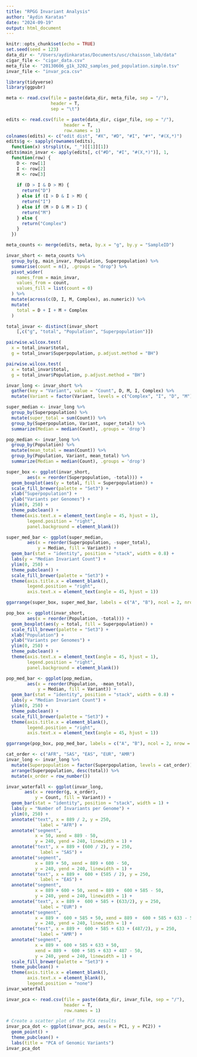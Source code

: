 ```yaml
---
title: "RPGG Invariant Analysis"
author: "Aydin Karatas"
date: "2024-09-19"
output: html_document
---
```


```r
knitr::opts_chunk$set(echo = TRUE)
set.seed(seed = 123)
data_dir <- "/Users/aydinkaratas/Documents/usc/chaisson_lab/data"
cigar_file <- "cigar_data.csv"
meta_file <- "20130606_g1k_3202_samples_ped_population.simple.tsv"
invar_file <- "invar_pca.csv"

library(tidyverse)
library(ggpubr)
```

```r
meta <- read.csv(file = paste(data_dir, meta_file, sep = "/"), 
                 header = T,
                 sep = "\t")

edits <- read.csv(file = paste(data_dir, cigar_file, sep = "/"), 
                      header = T, 
                      row.names = 1)
colnames(edits) <- c("edit dist", "#X", "#D", "#I", "#*", "#(X,*)")
edits$g <- sapply(rownames(edits), 
  function(x) strsplit(x, "_")[[1]][1])
edits$main_invar <- apply(edits[, c("#D", "#I", "#(X,*)")], 1,
  function(row) {
    D <- row[1]
    I <- row[2]
    M <- row[3]
    
    if (D > I & D > M) {
      return("D")
    } else if (I > D & I > M) {
      return("I")
    } else if (M > D & M > I) {
      return("M")
    } else {
      return("Complex")
    }
  })

meta_counts <- merge(edits, meta, by.x = "g", by.y = "SampleID")
```

```r
invar_short <- meta_counts %>%
  group_by(g, main_invar, Population, Superpopulation) %>%
  summarise(count = n(), .groups = "drop") %>%
  pivot_wider(
    names_from = main_invar,   
    values_from = count,      
    values_fill = list(count = 0) 
  ) %>%
  mutate(across(c(D, I, M, Complex), as.numeric)) %>%
  mutate(
    total = D + I + M + Complex
  )

total_invar <- distinct(invar_short
    [,c("g", "total", "Population", "Superpopulation")])

pairwise.wilcox.test(
  x = total_invar$total,
  g = total_invar$Superpopulation, p.adjust.method = "BH")

pairwise.wilcox.test(
  x = total_invar$total,
  g = total_invar$Population, p.adjust.method = "BH")
```

```r
invar_long <- invar_short %>%
  gather(key = "Variant", value = "Count", D, M, I, Complex) %>%
  mutate(Variant = factor(Variant, levels = c("Complex", "I", "D", "M")))

super_median <- invar_long %>%
  group_by(Superpopulation) %>%
  mutate(super_total = sum(Count)) %>%
  group_by(Superpopulation, Variant, super_total) %>%
  summarize(Median = median(Count), .groups = 'drop')

pop_median <- invar_long %>%
  group_by(Population) %>%
  mutate(mean_total = mean(Count)) %>%
  group_by(Population, Variant, mean_total) %>%
  summarize(Median = median(Count), .groups = 'drop')
```

```r
super_box <- ggplot(invar_short,
        aes(x = reorder(Superpopulation, -total))) +
  geom_boxplot(aes(y = total, fill = Superpopulation)) +
  scale_fill_brewer(palette = "Set3") +
  xlab("Superpopulation") +
  ylab("Variants per Genomes") +
  ylim(0, 250) +
  theme_pubclean() +
  theme(axis.text.x = element_text(angle = 45, hjust = 1),
        legend.position = "right",
        panel.background = element_blank())

super_med_bar <- ggplot(super_median,
        aes(x = reorder(Superpopulation, -super_total),
            y = Median, fill = Variant)) +
  geom_bar(stat = "identity", position = "stack", width = 0.8) +
  labs(y = "Median Invariant Count") +
  ylim(0, 250) +
  theme_pubclean() +
  scale_fill_brewer(palette = "Set3") +
  theme(axis.title.x = element_blank(),
        legend.position = "right",
        axis.text.x = element_text(angle = 45, hjust = 1))

ggarrange(super_box, super_med_bar, labels = c("A", "B"), ncol = 2, nrow = 1)
```

```r
pop_box <- ggplot(invar_short,
        aes(x = reorder(Population, -total))) +
  geom_boxplot(aes(y = total, fill = Superpopulation)) +
  scale_fill_brewer(palette = "Set3") +
  xlab("Population") +
  ylab("Variants per Genomes") +
  ylim(0, 250) +
  theme_pubclean() +
  theme(axis.text.x = element_text(angle = 45, hjust = 1),
        legend.position = "right",
        panel.background = element_blank())

pop_med_bar <- ggplot(pop_median,
        aes(x = reorder(Population, -mean_total),
            y = Median, fill = Variant)) +
  geom_bar(stat = "identity", position = "stack", width = 0.8) +
  labs(y = "Median Invariant Count") +
  ylim(0, 250) +
  theme_pubclean() +
  scale_fill_brewer(palette = "Set3") +
  theme(axis.title.x = element_blank(),
        legend.position = "right",
        axis.text.x = element_text(angle = 45, hjust = 1))

ggarrange(pop_box, pop_med_bar, labels = c("A", "B"), ncol = 2, nrow = 1)
```

```r
cat_order <- c("AFR", "SAS", "EAS", "EUR", "AMR")
invar_long <- invar_long %>%
  mutate(Superpopulation = factor(Superpopulation, levels = cat_order)) %>%
  arrange(Superpopulation, desc(total)) %>%
  mutate(x_order = row_number())

invar_waterfall <- ggplot(invar_long,
       aes(x = reorder(g, x_order),
           y = Count, fill = Variant)) +
  geom_bar(stat = "identity", position = "stack", width = 1) +
  labs(y = "Number of Invariants per Genome") +
  ylim(0, 250) +
  annotate("text", x = 889 / 2, y = 250,
             label = "AFR") +
  annotate("segment", 
           x = 50, xend = 889 - 50,
           y = 240, yend = 240, linewidth = 1) + 
  annotate("text", x = 889 + (600 / 2), y = 250,
             label = "SAS") +
  annotate("segment", 
           x = 889 + 50, xend = 889 + 600 - 50,
           y = 240, yend = 240, linewidth = 1) + 
  annotate("text", x = 889 +  600 + (585 / 2), y = 250,
             label = "EAS") +
  annotate("segment", 
           x = 889 + 600 + 50, xend = 889 +  600 + 585 - 50,
           y = 240, yend = 240, linewidth = 1) +
  annotate("text", x = 889 +  600 + 585 + (633/2), y = 250,
             label = "EUR") +
  annotate("segment", 
           x = 889 +  600 + 585 + 50, xend = 889 +  600 + 585 + 633 - 50,
           y = 240, yend = 240, linewidth = 1) +
  annotate("text", x = 889 +  600 + 585 + 633 + (487/2), y = 250,
             label = "AMR") +
  annotate("segment", 
           x = 889 +  600 + 585 + 633 + 50,
           xend = 889 +  600 + 585 + 633 + 487 - 50,
           y = 240, yend = 240, linewidth = 1) +
  scale_fill_brewer(palette = "Set3") +
  theme_pubclean() +
  theme(axis.title.x = element_blank(),
        axis.text.x = element_blank(),
        legend.position = "none")
invar_waterfall
```

```r
invar_pca <- read.csv(file = paste(data_dir, invar_file, sep = "/"), 
                      header = T,
                      row.names = 1)
```

```r
# Create a scatter plot of the PCA results
invar_pca_dot <- ggplot(invar_pca, aes(x = PC1, y = PC2)) +
  geom_point() +
  theme_pubclean() +
  labs(title = "PCA of Genomic Variants")
invar_pca_dot
```